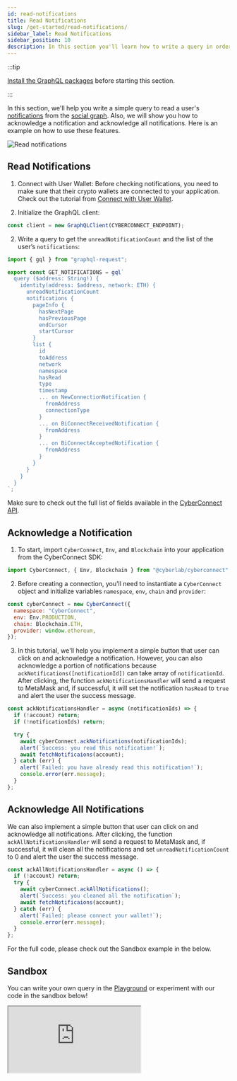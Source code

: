 ```yaml
---
id: read-notifications
title: Read Notifications
slug: /get-started/read-notifications/
sidebar_label: Read Notifications
sidebar_position: 10
description: In this section you'll learn how to write a query in order to read the connections.
---
```


:::tip

[Install the GraphQL packages](/get-started/quick-setup/) before starting this section.

:::

In this section, we'll help you write a simple query to read a user's [notifications](/concepts/notification/) from the [social graph](/concepts/social-graph/). Also, we will show you how to acknowledge a notification and acknowledge all notifications. Here is an example on how to use these features.

![Read notifications](/img/v0.7.0/gifs/read-notification.gif)

## Read Notifications

1. Connect with User Wallet:
   Before checking notifications, you need to make sure that their crypto wallets are connected to your application.
   Check out the tutorial from [Connect with User Wallet](/get-started/create-a-connection/#connect-with-user-wallet/).

2. Initialize the GraphQL client:

```jsx title="/src/queries/GetConnections.tsx"
const client = new GraphQLClient(CYBERCONNECT_ENDPOINT);
```

2. Write a query to get the `unreadNotificationCount` and the list of the user’s `notifications`:

```jsx title="/src/queries/GetNotifications.tsx"
import { gql } from "graphql-request";

export const GET_NOTIFICATIONS = gql`
  query ($address: String!) {
    identity(address: $address, network: ETH) {
      unreadNotificationCount
      notifications {
        pageInfo {
          hasNextPage
          hasPreviousPage
          endCursor
          startCursor
        }
        list {
          id
          toAddress
          network
          namespace
          hasRead
          type
          timestamp
          ... on NewConnectionNotification {
            fromAddress
            connectionType
          }
          ... on BiConnectReceivedNotification {
            fromAddress
          }
          ... on BiConnectAcceptedNotification {
            fromAddress
          }
        }
      }
    }
  }
`;
```

Make sure to check out the full list of fields available in the [CyberConnect API](/cyberconnect-api/overview/).

## Acknowledge a Notification

1. To start, import `CyberConnect`, `Env`, and `Blockchain` into your application from the CyberConnect SDK:

```jsx title="/src/components/Notifications.tsx"
import CyberConnect, { Env, Blockchain } from "@cyberlab/cyberconnect";
```

2. Before creating a connection, you'll need to instantiate a `CyberConnect` object and initialize variables `namespace`, `env`, `chain` and `provider`:

```jsx title="/src/components/FollowButton.tsx"
const cyberConnect = new CyberConnect({
  namespace: "CyberConnect",
  env: Env.PRODUCTION,
  chain: Blockchain.ETH,
  provider: window.ethereum,
});
```

3. In this tutorial, we'll help you implement a simple button that user can click on and acknowledge a notification. However, you can also acknowledge a portion of notifications because `ackNotifications([notificationId])` can take array of `notificationId`. After clicking, the function `ackNotificationsHandler` will send a request to MetaMask and, if successful, it will set the notification `hasRead` to `true` and alert the user the success message.

```jsx title="/src/components/Notifications.tsx"
const ackNotificationsHandler = async (notificationIds) => {
  if (!account) return;
  if (!notificationIds) return;

  try {
    await cyberConnect.ackNotifications(notificationIds);
    alert(`Success: you read this notification!`);
    await fetchNotificaions(account);
  } catch (err) {
    alert(`Failed: you have already read this notification!`);
    console.error(err.message);
  }
};
```

## Acknowledge All Notifications

We can also implement a simple button that user can click on and acknowledge all notifications. After clicking, the function `ackAllNotificationsHandler` will send a request to MetaMask and, if successful, it will clean all the notifications and set `unreadNotificationCount` to 0 and alert the user the success message.

```jsx title="/src/components/Notifications.tsx"
const ackAllNotificationsHandler = async () => {
  if (!account) return;
  try {
    await cyberConnect.ackAllNotifications();
    alert(`Success: you cleaned all the notification`);
    await fetchNotificaions(account);
  } catch (err) {
    alert(`Failed: please connect your wallet!`);
    console.error(err.message);
  }
};
```

For the full code, please check out the Sandbox example in the below.

## Sandbox

You can write your own query in the [Playground](/cyberconnect-api/playground/) or experiment with our code in the sandbox below!

<iframe
  src="https://codesandbox.io/embed/read-notifications-sp74bt?fontsize=14&hidenavigation=1&theme=dark&runonclick=1&view=split&module=/src/App.tsx"
  title="Read Notifications"
  allow="accelerometer; ambient-light-sensor; camera; encrypted-media; geolocation; gyroscope; hid; microphone; midi; payment; usb; vr; xr-spatial-tracking"
  sandbox="allow-forms allow-modals allow-popups allow-presentation allow-same-origin allow-scripts"
>
  {" "}
</iframe>
